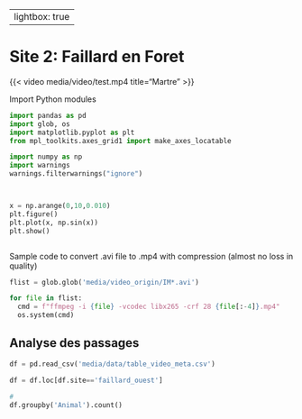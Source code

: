 
---
lightbox: true
---

# Site 2: Faillard en Foret


{{< video media/video/test.mp4
    title="Martre"
>}}

Import Python modules
```python
import pandas as pd 
import glob, os
import matplotlib.pyplot as plt
from mpl_toolkits.axes_grid1 import make_axes_locatable

import numpy as np
import warnings
warnings.filterwarnings("ignore")



x = np.arange(0,10,0.010)
plt.figure()
plt.plot(x, np.sin(x))
plt.show()



```

Sample code to convert .avi file to .mp4 with compression (almost no loss in quality)
```python
flist = glob.glob('media/video_origin/IM*.avi')

for file in flist:
  cmd = f"ffmpeg -i {file} -vcodec libx265 -crf 28 {file[:-4]}.mp4"
  os.system(cmd)
```

## Analyse des passages
```python
df = pd.read_csv('media/data/table_video_meta.csv')

df = df.loc[df.site=='faillard_ouest']

# 
df.groupby('Animal').count()
```


